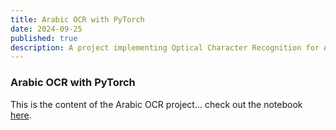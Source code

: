 ```yaml
---
title: Arabic OCR with PyTorch
date: 2024-09-25
published: true
description: A project implementing Optical Character Recognition for Arabic text using PyTorch.
---
```


### Arabic OCR with PyTorch

This is the content of the Arabic OCR project... check out the notebook [here](/Arabic_OCR_PyTorch.html).



    

